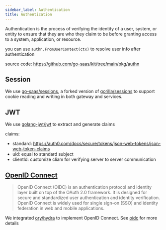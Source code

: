 ```yaml
---
sidebar_label: Authentication
title: Authentication
---
```


Authentication is the process of verifying the identity of a user, system, or entity to ensure that they are who they claim to be before granting access to a system, application, or resource. 

you can use `authn.FromUserContext(ctx)` to resolve user info after authentication

source code: https://github.com/go-saas/kit/tree/main/pkg/authn

## Session

We use [go-saas/sessions](https://github.com/go-saas/sessions), a forked version of [gorilla/sessions](https://github.com/gorilla/sessions) to support cookie reading and writing in both gateway and services.

## JWT

We use [golang-jwt/jwt](github.com/golang-jwt/jwt) to extract and generate claims

claims:

- standard: https://auth0.com/docs/secure/tokens/json-web-tokens/json-web-token-claims
- uid: equal to standard subject
- clientId: customize cliam for verifying server to server communication



## [OpenID Connect](https://openid.net/foundation/)

>OpenID Connect (OIDC) is an authentication protocol and identity layer built on top of the OAuth 2.0 framework. It is designed for secure and standardized user authentication and identity verification. OpenID Connect is widely used for single sign-on (SSO) and identity federation in web and mobile applications.

We integrated [ory/hydra](https://www.ory.sh/hydra/) to implement OpenID Connect.
See [oidc](../../modules/oidc) for more details